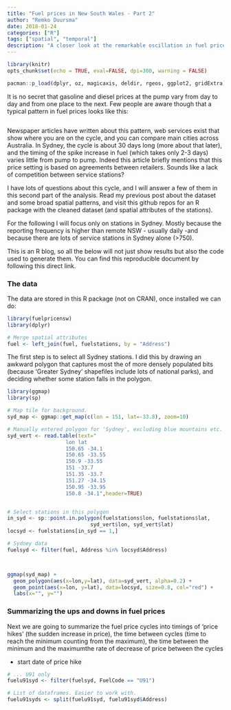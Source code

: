 ```yaml
---
title: "Fuel prices in New South Wales - Part 2"
author: "Remko Duursma"
date: 2018-01-24
categories: ["R"]
tags: ["spatial", "temporal"]
description: "A closer look at the remarkable oscillation in fuel prices in Sydney"
---
```



```r
library(knitr)
opts_chunk$set(echo = TRUE, eval=FALSE, dpi=300, warning = FALSE)
```

```r
pacman::p_load(dplyr, oz, magicaxis, deldir, rgeos, ggplot2, gridExtra)
```


It is no secret that gasoline and diesel prices at the pump vary from day to day and from one place to the next. Few people are aware though that a typical pattern in fuel prices looks like this:


```r

```

Newspaper articles have written about this pattern, web services exist that show where you are on the cycle, and you can compare main cities across Australia. In Sydney, the cycle is about 30 days long (more about that later), and the timing of the spike increase in fuel (which takes only 2-3 days) varies little from pump to pump. Indeed this article briefly mentions that this price setting is based on agreements between retailers. Sounds like a lack of competition between service stations?

I have lots of questions about this cycle, and I will answer a few of them in this second part of the analysis. Read my previous post about the dataset and some broad spatial patterns, and visit this github repos for an R package with the cleaned dataset (and spatial attributes of the stations).

For the following I will focus only on stations in Sydney. Mostly because the reporting frequency is higher than remote NSW - usually daily -and because there are lots of service stations in Sydney alone (>750).  

This is an R blog, so all the below will not just show results but also the code used to generate them. You can find this reproducible document by following this direct link.


### The data

The data are stored in this R package (not on CRAN), once installed we can do:

```r
library(fuelpricensw)
library(dplyr)

# Merge spatial attributes
fuel <- left_join(fuel, fuelstations, by = "Address")
```

The first step is to select all Sydney stations. I did this by drawing an awkward polygon that captures most the of more densely populated bits (because 'Greater Sydney' shapefiles include lots of national parks), and deciding whether some station falls in the polygon.


```r
library(ggmap)
library(sp)

# Map tile for background.
syd_map <- ggmap::get_map(c(lon = 151, lat=-33.8), zoom=10)

# Manually entered polygon for 'Sydney', excluding blue mountains etc.
syd_vert <- read.table(text="
                   lon lat
                   150.65 -34.1
                   150.65 -33.55
                   150.9 -33.55
                   151 -33.7
                   151.35 -33.7
                   151.27 -34.15
                   150.95 -33.95
                   150.8 -34.1",header=TRUE)


# Select stations in this polygon
in_syd <- sp::point.in.polygon(fuelstations$lon, fuelstations$lat,
                           syd_vert$lon, syd_vert$lat)
locsyd <- fuelstations[in_syd == 1,]

# Sydney data
fuelsyd <- filter(fuel, Address %in% locsyd$Address)



ggmap(syd_map) + 
  geom_polygon(aes(x=lon,y=lat), data=syd_vert, alpha=0.2) +
  geom_point(aes(x=lon, y=lat), data=locsyd, size=0.8, col="red") +
  labs(x="", y="")


```


### Summarizing the ups and downs in fuel prices


Next we are going to summarize the fuel price cycles into timings of 'price hikes' (the sudden increase in price), the time between cycles (time to reach the minimum counting from the maximum), the time between the minimum and the maximumthe rate of decrease of price between the cycles

- start date of price hike


```r

# ... U91 only
fuelu91syd <- filter(fuelsyd, FuelCode == "U91")

# List of dataframes. Easier to work with.
fuelu91syds <- split(fuelu91syd, fuelu91syd$Address)

```

















